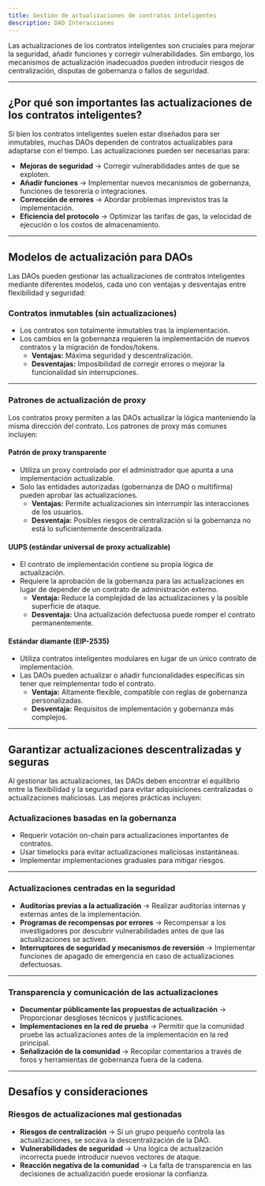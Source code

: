 ```yaml
---
title: Gestión de actualizaciones de contratos inteligentes
description: DAO Interacciones
---
```


Las actualizaciones de los contratos inteligentes son cruciales para mejorar la seguridad, añadir funciones y corregir vulnerabilidades. Sin embargo, los mecanismos de actualización inadecuados pueden introducir riesgos de centralización, disputas de gobernanza o fallos de seguridad.

---

## ¿Por qué son importantes las actualizaciones de los contratos inteligentes?

Si bien los contratos inteligentes suelen estar diseñados para ser inmutables, muchas DAOs dependen de contratos actualizables para adaptarse con el tiempo. Las actualizaciones pueden ser necesarias para:

- **Mejoras de seguridad** → Corregir vulnerabilidades antes de que se exploten.
- **Añadir funciones** → Implementar nuevos mecanismos de gobernanza, funciones de tesorería o integraciones.
- **Corrección de errores** → Abordar problemas imprevistos tras la implementación.
- **Eficiencia del protocolo** → Optimizar las tarifas de gas, la velocidad de ejecución o los costos de almacenamiento.

---

## Modelos de actualización para DAOs

Las DAOs pueden gestionar las actualizaciones de contratos inteligentes mediante diferentes modelos, cada uno con ventajas y desventajas entre flexibilidad y seguridad:

### Contratos inmutables (sin actualizaciones)
- Los contratos son totalmente inmutables tras la implementación.
- Los cambios en la gobernanza requieren la implementación de nuevos contratos y la migración de fondos/tokens.
  - **Ventajas:** Máxima seguridad y descentralización.
  - **Desventajas:** Imposibilidad de corregir errores o mejorar la funcionalidad sin interrupciones.

---

### Patrones de actualización de proxy
Los contratos proxy permiten a las DAOs actualizar la lógica manteniendo la misma dirección del contrato. Los patrones de proxy más comunes incluyen:

#### Patrón de proxy transparente
- Utiliza un proxy controlado por el administrador que apunta a una implementación actualizable.
- Solo las entidades autorizadas (gobernanza de DAO o multifirma) pueden aprobar las actualizaciones.
  - **Ventajas:** Permite actualizaciones sin interrumpir las interacciones de los usuarios. 
  - **Desventaja:** Posibles riesgos de centralización si la gobernanza no está lo suficientemente descentralizada.

#### UUPS (estándar universal de proxy actualizable)
- El contrato de implementación contiene su propia lógica de actualización.
- Requiere la aprobación de la gobernanza para las actualizaciones en lugar de depender de un contrato de administración externo.
  - **Ventaja:** Reduce la complejidad de las actualizaciones y la posible superficie de ataque.
  - **Desventaja:** Una actualización defectuosa puede romper el contrato permanentemente.

#### Estándar diamante (EIP-2535)
- Utiliza contratos inteligentes modulares en lugar de un único contrato de implementación.
- Las DAOs pueden actualizar o añadir funcionalidades específicas sin tener que reimplementar todo el contrato.
  - **Ventaja:** Altamente flexible, compatible con reglas de gobernanza personalizadas.
  - **Desventaja:** Requisitos de implementación y gobernanza más complejos.

---

## Garantizar actualizaciones descentralizadas y seguras

Al gestionar las actualizaciones, las DAOs deben encontrar el equilibrio entre la flexibilidad y la seguridad para evitar adquisiciones centralizadas o actualizaciones maliciosas. Las mejores prácticas incluyen:

### Actualizaciones basadas en la gobernanza
- Requerir votación on-chain para actualizaciones importantes de contratos.
- Usar timelocks para evitar actualizaciones maliciosas instantáneas.
- Implementar implementaciones graduales para mitigar riesgos.

---

### Actualizaciones centradas en la seguridad
- **Auditorías previas a la actualización** → Realizar auditorías internas y externas antes de la implementación.
- **Programas de recompensas por errores** → Recompensar a los investigadores por descubrir vulnerabilidades antes de que las actualizaciones se activen.
- **Interruptores de seguridad y mecanismos de reversión** → Implementar funciones de apagado de emergencia en caso de actualizaciones defectuosas.

---

### Transparencia y comunicación de las actualizaciones
- **Documentar públicamente las propuestas de actualización** → Proporcionar desgloses técnicos y justificaciones.
- **Implementaciones en la red de prueba** → Permitir que la comunidad pruebe las actualizaciones antes de la implementación en la red principal. 
- **Señalización de la comunidad** → Recopilar comentarios a través de foros y herramientas de gobernanza fuera de la cadena.

---

## Desafíos y consideraciones

### Riesgos de actualizaciones mal gestionadas
- **Riesgos de centralización** → Si un grupo pequeño controla las actualizaciones, se socava la descentralización de la DAO.
- **Vulnerabilidades de seguridad** → Una lógica de actualización incorrecta puede introducir nuevos vectores de ataque.
- **Reacción negativa de la comunidad** → La falta de transparencia en las decisiones de actualización puede erosionar la confianza.
